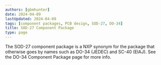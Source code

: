 ```yaml
---
authors: [gbmhunter]
date: 2024-04-09
lastUpdated: 2024-04-09
tags: [component packages, PCB design, SOD-27, DO-34]
title: SOD-27 Component Package
type: page
---
```


The SOD-27 component package is a NXP synonym for the package that otherwise goes by names such as DO-34 (JEDEC) and SC-40 (EIAJ). See the DO-34 Component Package page for more info.
